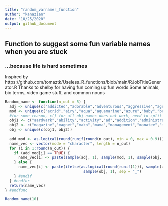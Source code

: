 ```yaml
---
title: "random_varnamer_function"
author: "kanazian"
date: "10/25/2020"
output: github_document
---
```


## Function to suggest some fun variable names when you are stuck

### ...because life is hard sometimes
Inspired by https://github.com/tomaztk/Useless_R_functions/blob/main/RJobTitleGenerator.R
Thanks to shelby for having fun coming up fun words
Some animals, bio terms, video game stuff, and common nouns
```r
Random_name <- function(n_out = 5) {
  adj <- unique(c("addicted","adorable","adventurous","aggressive","agreeable","alert","alive","amused","angry","annoyed","annoying","anxious","arrogant","ashamed","attractive","average","awful","bad","beautiful","better","bewildered","black","blended","bloody","blushing","bored","brainy","brave","breakable","bright","bright","busy","calm","careful","cautious","charming","cheerful","clean","clear","clever","cloudy","clumsy","colorful","combative","comfortable","concerned","condemned","confused","cooperative","courageous","crabby","crazy","creepy","crowded","cruel","curious","cute","dangerous","dark","dead","defeated","defiant","delightful","depressed","determined","different","difficult","disgusted","distinct","disturbed","dizzy","doubtful","drab","drab","dull","eager","easy","egregious","elated","elegant","embarrassed","enchanting","encouraging","energetic","enthusiastic","envious","evil","excited","expensive","exuberant","fair","faithful","famous","fancy","fantastic","fierce","filthy","fine","foolish","fragile","frail","frantic","friendly","frightened","funky","funny","gentle","gifted","glamorous","gleaming","glorious","good","gorgeous","graceful","gregarious","grieving","grotesque","grumpy","handsome","happy","healthy","helpful","helpless","hilarious","homeless","homely","horrible","humble","hungry","hurt","icky","ill","important","impossible","inexpensive","innocent","inquisitive","itchy","jealous","jellied","jittery","jolly","joyous","keratinous","kind","lazy","light","lively","lonely","long","lovely","lucky","lusty","magnificent","misty","modern","monotonous","motionless","muddy","mushy","mysterious","nasty","naughty","nervous","nice","noble","nutty","obedient","obnoxious","odd","ombre","oozy","open","outrageous","outstanding","panicky","perfect","petite","plain","pleasant","poised","poor","powerful","precious","prickly","proud","putrid","puzzled","quaint","quizzical","ragged","real","relieved","repulsive","rich","scary","selfish","sheepish","shiny","shy","silly","sleepy","smiling","smoggy","sore","sparkling","splendid","spotless","stormy","strange","stupid","successful","super","talented","tame","tasty","tender","tense","tepid","terrible","thankful","thoughtful","thoughtless","tired","tough","troubled","ugliest","ugly","uninterested","unsightly","unusual","upgraded","upset","uptight","vain","vast","victorious","vivacious","wandering","waxy","weak","weary","wicked","wild","witty","worried","worrisome","wrong","zany","zealous","zesty","zippy"))
  mod <- unique(c("acrid","airy","aqua","aquamarine","azure","baby","beefy","beige","big","bird","bisque","black","bland","blast","blue","bony","boundless","brackish","brass","brawny","brick","broad","bronze","brown","brulee","buff","bulbous","bulky","burly","butter","camel","caravan","cerulean","chalice","chartruse","chocolate","chowder","chunky","clove","colossal","compact","copper","coral","cornsilk","corny","corpulent","cosmic","cricket","crimson","crusty","cubby","curvy","cyan","dairy","dance","delight","dreaming","drops","dust","dwarf","eggy","elfin","emaciated","endless","enormous","enormous","epic","expansive","extensive","fat","feldspar","ferocious","fest","flash","fleshy","forlorn","fuchsia","galaxy","gargantuan","garish","garnished","gaunt","giant","gigantic","ginger","glorious","glow","gold","grain","grand","grass","gray","great","green","haggard","hangry","haphazard","heavy","hefty","hollow","honeydew","hue","huge","hulking","illimitable","immeasurable","immense","indigo","infinitesimal","inglorious","inky","ivory","julienned","jumbled","khaki","lanky","large","lavender","lean","lemon","lemonade","light","lily","limber","lime","limitless","limp","linen","little","magenta","mammoth","mane","maroon","massive","meager","measly","microscopic","mini","miniature","minuscule","minute","moccasin","monstrous","moss","moth","mustard","narrow","navy","notorious","obese","olive","orange","orchid","outsized","oval","oversize","overweight","ovoid","palacial","pale","paltry","passion","pearl","pentagonal","peruvian","petite","pink","plateau","plum","plump","pollen","portly","poundcake","pudgy","puny","purple","quaint","quick","quiet","rabbit","rabid","red","ridge","rock","rotund","round","salmon","sand","scanty","scraggy","scrawny","sea","seed","shadow","short","sienna","silk","silver","sizable","skeletal","skimpy","skinny","slender","slim","small","snow","sorbet","souffle","split","spout","square","squat","stage","star","stocky","stone","stout","strapping","stupendous","sturdy","sunlight","swole","tail","tall","tan","tangerine","tart","tea","teal","teensy","teeny","terrible","thick","thickset","thin","thistle","tiny","titanic","tomato","towering","traditional","trifling","trim","tubby","turquoise","tweed","undersized","underweight","undulating","unlimited","vast","victorious","violet","vivacious","wee","wheat","white","whopping","wide","wild","wilted","withered","woods","xrayed","yellow","young","zesty"))
  #for some reason, c() for all obj names does not work, need to split into 2 vectors and then join vectors
  obj1 <- c("aardvark","ability","activity","ad","addition","administration","advertising","advice","agency","agonist","alcohol","alligator","alp","alpaca","analysis","angle","antagonist","anteater","antelope","apartment","ape","apex","application","arabian","arbiter","arch","area","ariola","armadillo","army","art","arthropod","article","aspect","association","attention","attitude","audience","axe","axon","aye","babadook","baboon","badger","band","bandicoot","bangalore","bank","banshee","baratheons","basidia","basis","bat","bear","beaver","belly","beluga","bicycle","bird","bison","blood","bloodhound","boar","bobcat","bonobo","bork","boyfriend","brake","bridge","brute","bud","buffalo","bug","bulb","bull","bunker","burger","cacophony","caiman","camel","camera","cannon","canoe","capuchin","capybara","carbine","caribou","cassette","cat","category","cattle","cell","centromere","chain","chainsaw","cheetah","chemistry","child","chimpanzee","chinchilla","chipmunk","cigarette","cilia","city","clathrin","climax","cobra","cocktail","cog","collection","college","combination","community","competition","computer","concept","connection","context","control","coral","cortana","cougar","country","county","covenant","cow","coyote","cozies","crankset","crispr","criticism","crocodile","croissant","crustacean","cucumber","cumquat","curb","customer","dartfrog","data","dealer","death","debt","decision","deer","definition","degus","dendrite","department","depression","depth","description","development","difference","dikdik","dingo","direction","director","direwolf","discussion","disease","disk","distribution","dogfish","dolphin","donkey","doodle","dormouse","dragon","driver","drone","drunkard","duckbill","dugong","economics","education","effort","eggplant","elephant","elevation","elite","elk","endoplasmic_reticulum","energy","enoki","entertainment","environment","epic","equipment","ermine","estate","eunuch","event","exam","exon","expression","fact","failure","fairy","family","ferret","finding","fish","fishing","flash","flight","flood","flop","food","foundation","fox","freedom","frog","gateway","gazelle","gear","gecko","gel","ghost","gibbon","giraffe","glomerulus","glove","goal","goalie","goat","goat","golgi","gopher","gorilla","government","grandmother","grandpa","gravemind","greyjoy","greyworm","grizzly","groundhog","grove","growth","grunt","guineapig","gulag","gulash","gutter","halibut","halo","hammerheadshark","hare","health","heart","hedgehog","helmet","heretic","hippo","hiseq","histone","history","hockey","hornet","horse","horse","housing","humpback","hunter","hyena","hyrax","idea","igloo","iguana","iguana","imagination","impala","importance","income","incubator","industry","inflation","information","insect","instance","insurance","internet","introduction","intron","investment","irrawaddy","jackal","jackrabbit","jaguar","jellyfish","johnson","jumprope","jungle","kangaroo","keyes","khal","khaleesi","killerwhale","kingsguard","kingslayer","klondike","knowledge","koala","komodo","kookaburra","kryll","ladder","lake","lama","lamb","lance","lancelet","lane","language","lannisters","law","leatherback","lemming","lemur","length","leopard","library","ligand","linda","lion","lipid","literature","llama","location","locust","loggerhead","loris","love","lynx")
  obj2 <- c("magazine","magnet","mako","mama","management","manatee","mantaray","mantis","map","marketing","marmot","marriage","martells","math","meaning","meat","media","medicine","meerkat","member","membrane","memory","mercenary","message","method","minion","mink","miseq","mitochondria","mole","mollusk","moment","mongoose","mongoose","monkey","monkey","month","mood","moose","mouse","movie","mule","music","muskox","muskrat","myelin","nakedmolerat","narwhal","nation","nature","nautilus","nessie","neuron","news","newspaper","newt","nextseq","nexus","night","nipple","nucleus","nutria","nyala","ocelot","octane","octopus","odorant","office","okapi","opinion","opossum","opportunity","orangutan","orca","organelle","organization","otter","outback","oven","ox","painting","panda","pangolin","panther","paper","passion","patience","paw","payment","pbody","pedal","people","percentage","performance","person","personality","perspective","philosophy","phone","photo","photon","physics","pig","pilot","pinemarten","pinky","pipette","pistol","pizza","platypus","player","poisson","polarbear","policy","politics","population","porcupine","pore","porpoise","possum","potto","power","prairiedog","president","problem","product","property","prophet","psychology","pudu","puma","puma","pylon","quality","quint","quokkas","quolls","quorum","rabbit","raccoon","radio","ramen","rat","ray","reading","reality","receptor","recipe","recommendation","regret","reindeer","relationship","resource","response","responsibility","revolver","rhino","road","role","rollercoaster","safety","salamander","sandsnakes","sanguine","scarab","scene","science","scorpion","seal","seat","secretary","security","selection","sept","sequoia","series","setting","shakeweight","shark","sheath","sheep","sheep","shifter","shiitake","shopping","shotgun","situation","skill","skin","skink","skunk","sloth","smg","snake","sniper","snowleopard","society","software","solution","soup","spartan","spatula","spectre","spermwhale","spidermonkey","spore","squirrel","squirrel","starks","statement","stirbar","storage","story","stranger","strategy","stripper","student","studio","success","sufferfest","sunbear","swarm","system","takin","tamarin","tapir","tardigrade","targaryens","tasmaniandevil","tattoo","teacher","teaching","technology","television","telomere","temperature","terrapin","theory","thing","thought","tiger","titan","topi","topic","tortoise","tower","transposon","trojan","troll","trombone","truth","truth","tuba","tube","tullys","turtle","uakari","understanding","unibrow","unicorn","unit","university","unsullied","user","vampirebat","variety","veldt","version","vesicle","vicuna","video","vixen","volcano","vole","vuvuzela","wall","wallaby","walrus","wangjangler","warthog","warthog","waterbuffalo","watt","way","wealth","weasel","week","whale","whisk","wildcat","wildebeest","wildfire","witch","wobbegong","wolf","wolverine","woman","wombat","wood","woodchuck","world","wraith","wretches","writing","xenon","yak","year","yeast","yule","zamboni","zebra","zebu","zion","zulu")
  obj <- unique(c(obj1, obj2))
  
  add_mod <- as.logical(round(runif(round(n_out), min = 0, max = 0.9)))
  name_vec <- vector(mode = "character", length = n_out)
  for (i in 1:round(n_out)) {
    if (add_mod[i] == TRUE) {
      name_vec[i] <- paste(sample(adj, 1), sample(mod, 1), sample(obj, 1), sep = "_")
    } else {
      name_vec[i] <- paste(ifelse(as.logical(round(runif(1))), sample(adj, 1), sample(mod, 1)),
                                   sample(obj, 1), sep = "_")
    } #endif
  } #endfor
  return(name_vec)
} #endfunc

Random_name(10)
```